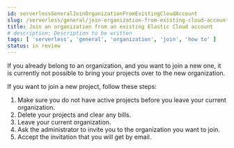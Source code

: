 ```yaml
---
id: serverlessGeneralJoinOrganizationFromExistingCloudAccount
slug: /serverless/general/join-organization-from-existing-cloud-account
title: Join an organization from an existing Elastic Cloud account
# description: Description to be written
tags: [ 'serverless', 'general', 'organization', 'join', 'how to' ]
status: in review
---
```


<DocBadge template="technical preview" />

If you already belong to an organization, and you want to join a new one, it is currently not possible to bring your projects over to the new organization. 

If you want to join a new project, follow these steps:

1. Make sure you do not have active projects before you leave your current organization.
1. Delete your projects and clear any bills.
1. Leave your current organization.
1. Ask the administrator to invite you to the organization you want to join.
1. Accept the invitation that you will get by email.